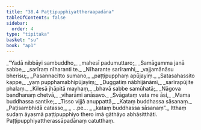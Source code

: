 ```yaml
---
title: "38.4 Paṭṭipupphiyattheraapadāna"
tableOfContents: false
sidebar:
  order: 4
type: "tipitaka"
basket: "su"
book: "ap1"
---
```



<DynamicBreadcrumb />

<Division number="22" book="ap1" bookNo="20" page="337">

<Paragraph number="4123" type="verses" book="ap1">
_“Yadā nibbāyi sambuddho,_  
_mahesī padumuttaro;_  
_Samāgamma janā sabbe,_  
_sarīraṃ nīharanti te._  

</Paragraph>

</Division>
<Division number="23" book="ap1" bookNo="20" page="337">

<Paragraph number="4124" type="verses" book="ap1">
_Nīharante sarīramhi,_  
_vajjamānāsu bherisu;_  
_Pasannacitto sumano,_  
_paṭṭipupphaṃ apūjayiṃ._  

</Paragraph>

</Division>
<Division number="24" book="ap1" bookNo="20" page="337">

<Paragraph number="4125" type="verses" book="ap1">
_Satasahassito kappe,_  
_yaṃ pupphamabhipūjayiṃ;_  
_Duggatiṃ nābhijānāmi,_  
_sarīrapūjite phalaṃ._  

</Paragraph>

</Division>
<Division number="25" book="ap1" bookNo="20" page="337">

<Paragraph number="4126" type="verses" book="ap1">
_Kilesā jhāpitā mayhaṃ,_  
_bhavā sabbe samūhatā;_  
_Nāgova bandhanaṃ chetvā,_  
_viharāmi anāsavo._  

</Paragraph>

</Division>
<Division number="26" book="ap1" bookNo="20" page="337">

<Paragraph number="4127" type="verses" book="ap1">
_Svāgataṃ vata me āsi,_  
_Mama buddhassa santike;_  
_Tisso vijjā anuppattā,_  
_Kataṃ buddhassa sāsanaṃ._  

</Paragraph>

</Division>
<Division number="27" book="ap1" bookNo="20" page="337">

<Paragraph number="4128" type="verses" book="ap1">
_Paṭisambhidā catasso,_  
_ …pe… _  
_kataṃ buddhassa sāsanaṃ”._  

</Paragraph>

<Paragraph number="4129" book="ap1">
Itthaṃ sudaṃ āyasmā paṭṭipupphiyo thero imā gāthāyo abhāsitthāti.

</Paragraph>
</Division>

<Paragraph number="4130" type="center" book="ap1">
Paṭṭipupphiyattherassāpadānaṃ catutthaṃ.
</Paragraph>